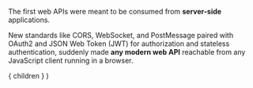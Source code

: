 
The first web APIs were meant to be consumed from **server-side** applications.

<Appear>
  <p>
    New standards like CORS, WebSocket, and PostMessage paired with OAuth2 and
    JSON Web Token (JWT) for authorization and stateless authentication, 
    suddenly made <b>any modern web API</b> reachable from any JavaScript client
    running in a browser.
  </p>
</Appear>

  <Layout>
    { children }
  </Layout>
)
